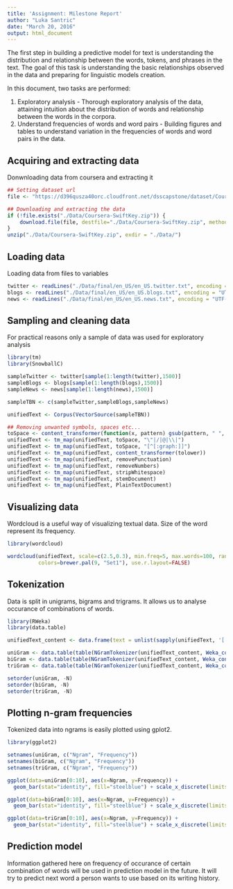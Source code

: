 ```yaml
---
title: 'Assignment: Milestone Report'
author: "Luka Santric"
date: "March 20, 2016"
output: html_document
---
```


The first step in building a predictive model for text is understanding the distribution and relationship between the words, tokens, and phrases in the text. The goal of this task is understanding the basic relationships observed in the data and preparing for linguistic models creation.

In this document, two tasks are performed:

1. Exploratory analysis - Thorough exploratory analysis of the data, attaining intuition about the distribution of words and relationship between the words in the corpora.
2. Understand frequencies of words and word pairs - Building figures and tables to understand variation in the frequencies of words and word pairs in the data.


## Acquiring and extracting data

Donwnloading data from coursera and extracting it

```r
## Setting dataset url
file <- "https://d396qusza40orc.cloudfront.net/dsscapstone/dataset/Coursera-SwiftKey.zip"

## Downloading and extracting the data
if (!file.exists("./Data/Coursera-SwiftKey.zip")) {
    download.file(file, destfile="./Data/Coursera-SwiftKey.zip", method="curl")
}
unzip("./Data/Coursera-SwiftKey.zip", exdir = "./Data/")
```

## Loading data

Loading data from files to variables

```r

twitter <- readLines("./Data/final/en_US/en_US.twitter.txt", encoding = "UTF-8", skipNul = TRUE)
blogs <- readLines("./Data/final/en_US/en_US.blogs.txt", encoding = "UTF-8", skipNul = TRUE)
news <- readLines("./Data/final/en_US/en_US.news.txt", encoding = "UTF-8", skipNul = TRUE)

```

## Sampling and cleaning data

For practical reasons only a sample of data was used for exploratory analysis

```r

library(tm)
library(SnowballC)

sampleTwitter <- twitter[sample(1:length(twitter),1500)]
sampleBlogs <- blogs[sample(1:length(blogs),1500)]
sampleNews <- news[sample(1:length(news),1500)]

sampleTBN <- c(sampleTwitter,sampleBlogs,sampleNews)

unifiedText <- Corpus(VectorSource(sampleTBN))

## Removing unwanted symbols, spaces etc...
toSpace <- content_transformer(function(x, pattern) gsub(pattern, " ", x))
unifiedText <- tm_map(unifiedText, toSpace, "\"|/|@|\\|")
unifiedText <- tm_map(unifiedText, toSpace, "[^[:graph:]]")
unifiedText <- tm_map(unifiedText, content_transformer(tolower))
unifiedText <- tm_map(unifiedText, removePunctuation)
unifiedText <- tm_map(unifiedText, removeNumbers)
unifiedText <- tm_map(unifiedText, stripWhitespace)
unifiedText <- tm_map(unifiedText, stemDocument)
unifiedText <- tm_map(unifiedText, PlainTextDocument)

```

## Visualizing data

Wordcloud is a useful way of visualizing textual data. Size of the word represent its frequency.

```r
library(wordcloud)

wordcloud(unifiedText, scale=c(2.5,0.3), min.freq=5, max.words=100, random.order=TRUE,
          colors=brewer.pal(9, "Set1"), use.r.layout=FALSE)
```

## Tokenization

Data is split in unigrams, bigrams and trigrams. It allows us to analyse occurance of combinations of words.

```r
library(RWeka)
library(data.table)

unifiedText_content <- data.frame(text = unlist(sapply(unifiedText, '[', 'content')), stringsAsFactors = F)

uniGram <- data.table(table(NGramTokenizer(unifiedText_content, Weka_control(min = 1, max = 1))))
biGram <- data.table(table(NGramTokenizer(unifiedText_content, Weka_control(min = 2, max = 2))))
triGram <- data.table(table(NGramTokenizer(unifiedText_content, Weka_control(min = 3, max = 3))))

setorder(uniGram, -N)
setorder(biGram, -N)
setorder(triGram, -N)


```

## Plotting n-gram frequencies

Tokenized data into ngrams is easily plotted using gplot2.

```r
library(ggplot2)

setnames(uniGram, c("Ngram", "Frequency"))
setnames(biGram, c("Ngram", "Frequency"))
setnames(triGram, c("Ngram", "Frequency"))

ggplot(data=uniGram[0:10], aes(x=Ngram, y=Frequency)) +
  geom_bar(stat="identity", fill="steelblue") + scale_x_discrete(limits=uniGram[0:10]$Ngram) + theme_minimal() + theme(axis.text.x = element_text(angle = 90, hjust = 1))

ggplot(data=biGram[0:10], aes(x=Ngram, y=Frequency)) +
  geom_bar(stat="identity", fill="steelblue") + scale_x_discrete(limits=biGram[0:10]$Ngram) + theme_minimal() + theme(axis.text.x = element_text(angle = 90, hjust = 1))

ggplot(data=triGram[0:10], aes(x=Ngram, y=Frequency)) +
  geom_bar(stat="identity", fill="steelblue") + scale_x_discrete(limits=triGram[0:10]$Ngram) + theme_minimal() + theme(axis.text.x = element_text(angle = 90, hjust = 1))


```

## Prediction model

Information gathered here on frequency of occurance of certain combination of words will be used in prediction model in the future. It will try to predict next word a person wants to use based on its writing history.
